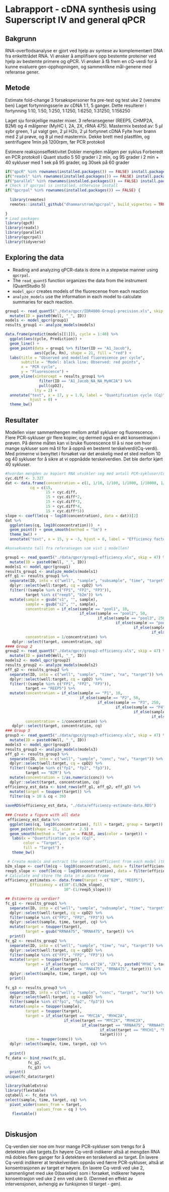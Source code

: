 # Labrapport - cDNA synthesis using Superscript IV and general qPCR

## Bakgrunn

RNA-overflodsanalyse er gjort ved hjelp av syntese av komplementært DNA fra enkelttrådet RNA. Vi ønsker å amplifisere opp bestemte proteiner ved hjelp av bestemte primere og qPCR. Vi ønsker å få frem en cQ-verdi for å kunne evaluere gen-opphopningen, og sammenlikne mål-genene med referanse gener.

## Metode

Estimate fold-change 3 forsøkspersoner fra pre-test og test uke 2 (venstre ben) Laget fortynningsserie av cDNA 1:1, 5 ganger. Dette resulterer i fortynning 1:10, 1:50, 1:250, 1:1250, 1:6250, 1:31250, 1:156250

Laget sju forskjellige master mixer. 3 referansegener (REEP5, CHMP2A, B2M) og 4 målgener (MyHC I, 2A, 2X, rRNA 475). Mastermix bestod av: 5 µl sybr green, 1 µl valgt gen, 2 µl H2o, 2 µl fortynnet cDNA Fylte hver brønn med 2 µl prøve, og 8 µl med mastermix. Dekke brett med plastfilm, og sentrifugere 1min på 1200rpm, før PCR protokoll

Estimere reaksjonseffektivitet Dobler mengden målgen per syklus Forberedt en PCR protokoll i Quant studio 5 50 grader i 2 min, og 95 grader i 2 min + 40 sykluser med 1 sek på 95 grader, og 30sek på 60 grader

```r
if("qpcR" %in% rownames(installed.packages()) == FALSE) install.packages("qpcR")
if("readxl" %in% rownames(installed.packages()) == FALSE) install.packages("readxl")
if("parallel" %in% rownames(installed.packages()) == FALSE) install.packages("parallel")
# Check if qpcrpal is installed, otherwise install
if("qpcrpal" %in% rownames(installed.packages()) == FALSE) {
  
  library(remotes)
  remotes::install_github("dhammarstrom/qpcrpal", build_vignettes = TRUE)
  
}
# Load packages
library(qpcR)
library(readxl)
library(parallel)
library(qpcrpal)
library(tidyverse)
```

## Exploring the data

-   Reading and analyzing qPCR-data is done in a stepwise manner using `qpcrpal`.
-   The `read_quant5` function organizes the data from the instrument (QuantStudio 5)
-   `model_qpcr` creates models of the fluorecense from each reaction
-   `analyze_models` use the information in each model to calculate summaries for each reaction.

```r
group1 <- read_quant5("./data/qpcr/IDR4000-Group1-precision.xls", skip = 47) %>%
  mutate(ID = paste0(Well, "_", ID))
models <- model_qpcr(group1)
results_group1 <- analyze_models(models)
```

```r
data.frame(predict(models[[1]]), cycle = 1:40) %>%
  ggplot(aes(cycle, Prediction)) +
  geom_line() +
  geom_point(data = group1 %>% filter(ID == "A1_Jacob"),
             aes(Cycle, Rn), shape = 21, fill = "red") +
  labs(title = "Observed and modelled fluorescence per cycle",
       subtitle = "Model: black line; Observed: red points",
       x = "PCR cycle",
       y = "Fluorescence") +
  geom_vline(xintercept = results_group1 %>%
               filter(ID == "A1_Jacob_NA_NA_MyHC2A") %>%
               pull(cpD2),
             lty = 2) +
  annotate("text", x = 17, y = 1.9, label = "Quantification cycle (Cq)",
           hjust = 0) +
  theme_bw()

```

## Resultater

Modellen viser sammenhengen mellom antall sykluser og fluorescence. Flere PCR-sykluser gir flere kopier, og dermed også en økt konsentrasjon i prøven. På denne måten kan vi bruke fluorescence til å si noe om hvor mange sykluser som må til for å oppnå en bestemt terskelverdi(Cq-verdi). Med primerne vi benyttet i forsøket var det ønskelig med et sted mellom 10 og 40 sykluser for å sikre at vi oppnådde terskelverdien. Det ble derfor kjørt 40 sykluser.

```r
#hvordan mengden av kopiert RNA utvikler seg med antall PCR-sykluser/Cq verdier??
cyc.diff <- 3.327
dat <- data.frame(concentration = c(1, 1/10, 1/100, 1/1000, 1/10000, 1/100000), 
           cq = c(15, 
                  15 + cyc.diff,
                  15 + cyc.diff*2, 
                  15 + cyc.diff*3, 
                  15 + cyc.diff*4, 
                  15 + cyc.diff*5)) 
slope <- coef(lm(cq ~ log10(concentration), data = dat))[2]
dat %>%
  ggplot(aes(cq, log10(concentration)))  + 
  geom_point() + geom_smooth(method = "lm") + 
  theme_bw() + 
  annotate("text", x = 15, y = -3, hjust = 0, label = "Efficiency factor ~ 2\n when slope ~ 3.3")

```

```r

#konsekvente tall fra referansegen som vist i modellen?

group1 <- read_quant5("./data/qpcr/group1-efficiency.xls", skip = 47) %>%
  mutate(ID = paste0(Well, "_", ID))
models1 <- model_qpcr(group1)
results_group1 <- analyze_models(models1)
eff_g1 <- results_group1 %>%
  separate(ID, into = c("well", "sample", "subsample", "time", "target")) %>%
  dplyr::select(well:target, cq = cpD2) %>%
  filter(!(sample %in% c("FP1", "FP2", "FP3")), 
         target %in% c("reep5", "b2m")) %>%
  mutate(sample = gsub("s1", "", sample), 
         sample = gsub("s2", "", sample), 
         concentration = if_else(sample == "pool1", 10, 
                                 if_else(sample == "pool2", 50, 
                                         if_else(sample == "pool3", 250, 
                                                 if_else(sample == "pool4", 1250, 
                                                         if_else(sample == "pool5", 6250, 
                                                                 if_else(sample == "pool6", 31250, 156250)))))), 
         concentration = 1/concentration) %>%
   dplyr::select(target, concentration, cq) 
#### Group 2
group2 <- read_quant5("./data/qpcr/group2-efficiency.xls", skip = 47) %>%
  mutate(ID = paste0(Well, "_", ID))
models2 <- model_qpcr(group2)
results_group2 <- analyze_models(models2)
eff_g2 <- results_group2 %>%
  separate(ID, into = c("well", "sample", "time", "na", "target")) %>%
  dplyr::select(well:target, cq = cpD2) %>%
  filter(!(sample %in% c("FP1", "FP2", "FP3")), 
         target == "REEP5") %>%
  mutate(concentration = if_else(sample == "P1", 10, 
                                 if_else(sample == "P2", 50, 
                                         if_else(sample == "P3", 250, 
                                                 if_else(sample == "P4", 1250, 
                                                         if_else(sample == "P5", 6250, 
                                                                 if_else(sample == "P6", 31250, 156250)))))), 
         concentration = 1/concentration) %>%
   dplyr::select(target, concentration, cq) 
### Group 3
group3 <- read_quant5("./data/qpcr/group3-efficiency.xls", skip = 47) %>%
  mutate(ID = paste0(Well, "_", ID))
models3 <- model_qpcr(group3)
results_group3 <- analyze_models(models3)
eff_g3 <- results_group3 %>%
  separate(ID, into = c("well", "sample", "conc", "na", "target")) %>%
  dplyr::select(well:target, cq = cpD2) %>%
  filter(!(sample %in% c("fp1", "fp2", "fp3")), 
         target == "B2M") %>%
  mutate(concentration = 1/as.numeric(conc)) %>%
  dplyr::select(target, concentration, cq) 
efficiency_est_data <- bind_rows(eff_g1, eff_g2, eff_g3) %>%
  mutate(target = toupper(target)) %>%
  filter(cq > 10 & cq < 39) 
  
saveRDS(efficiency_est_data, "./data/efficiency-estimate-data.RDS")
  
### Create a figure with all data
 efficiency_est_data %>% 
  ggplot(aes(cq, log10(concentration), fill = target, group = target)) + 
  geom_point(shape = 21, size =  2.5) +
  geom_smooth(method = "lm", se = FALSE, aes(color = target)) +
   labs(x = "Quantification cycle (Cq)", 
        color = "Target", 
        fill = "Target") +
   theme_bw()

```

```r
 # Create models and extract the second coefficient from each model (the slope)
b2m_slope <- coef(lm(cq ~ log10(concentration), data = filter(efficiency_est_data, target == "B2M")))[2]
reep5_slope <- coef(lm(cq ~ log10(concentration), data = filter(efficiency_est_data, target == "REEP5")))[2]
# Calculate and store the data in a data frame
efficiency_estimates <- data.frame(target = c("B2M", "REEP5"), 
           Efficiency = c(10^-(1/b2m_slope), 
                          10^-(1/reep5_slope)))
```

```r
## Estimerte cq verdier? 
fc_g1 <- results_group1 %>%
  separate(ID, into = c("well", "sample", "subsample", "time", "target")) %>%
  dplyr::select(well:target, cq = cpD2) %>%
  filter(sample %in% c("FP1", "FP2", "FP3")) %>%
  dplyr::select(sample, time, target, cq) %>%
  mutate(target = toupper(target), 
         target = gsub("RRNA475", "RRNA47S", target)) %>%
  print()
fc_g2 <- results_group2 %>%
  separate(ID, into = c("well", "sample", "time", "na", "target")) %>%
  dplyr::select(well:target, cq = cpD2) %>%
  filter(sample %in% c("FP1", "FP2", "FP3")) %>%
  mutate(target = toupper(target), 
         target = if_else(target %in% c("2A", "2X"), paste0("MYHC", target),
                 if_else(target == "RNA475", "RRNA47S", target))) %>%
  dplyr::select(sample, time, target, cq) %>%
  print()
  
fc_g3 <- results_group3 %>%
  separate(ID, into = c("well", "sample", "conc", "target", "na")) %>%
  dplyr::select(well:target, cq = cpD2) %>%
  filter(sample %in% c("fp1", "fp2", "fp3")) %>%
  mutate(sample = toupper(sample), 
         target = toupper(target), 
         target = if_else(target == "MYC2A", "MYHC2A", 
                          if_else(target == "MYC2X", "MYHC2X",
                                  if_else(target == "RRNA475", "RRNA47S", 
                                          if_else(target == "MYCH1", "MYHC1", 
                                          target)))) , 
         time = toupper(conc)) %>%
  dplyr::select(sample, time, target, cq) %>%
                         
  print()
fc_data <- bind_rows(fc_g1, 
          fc_g2, 
          fc_g3) %>%
  print()
unique(fc_data$target)

```

```r
library(kableExtra)
library(flextable)
cqtabell <- fc_data %>%
select(sample, time, target, cq) %>% 
  pivot_wider(names_from = target,
              values_from = cq ) %>%
   flextable()
  
```

## Diskusjon

Cq-verdien sier noe om hvor mange PCR-sykluser som trengs for å detektere ulike targets.En høyere Cq-verdi indikerer altså at mengden RNA må dobles flere ganger for å detektere en terskelverdi av target. En lavere Cq-verdi indikerer at terskelverdien oppnås ved færre PCR-sykluser, altså at konsentrasjonen av target er høyere. En lavere Cq-verdi ved uke 2, sammenlignet med uke 0(baseline) som i forsøket, indikerer høyere konsentrasjon ved uke 2 enn ved uke 0. (Dermed en effekt av intervensjonen, avhengig av funksjonen til target - gen).
